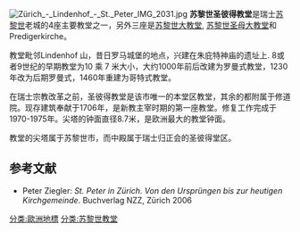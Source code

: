 {{Infobox religious building
|image=St Peter Zuerich.jpg|250px
|图片说明=St. Peter of Zürich
|building_name=苏黎世圣彼得教堂
|location=[[苏黎世|苏黎世]]，{{CHE}}
|geo={{coord|47|22|16|N|8|32|27|E|region:CH_type:landmark}}
|caption=苏黎世圣彼得教堂
|religious_affiliation=基督教
|website=
|architect=
|architecture_type=教堂
|architecture_style=
|year_completed=大约1000年
|construction_cost=
|capacity=
|dome_quantity=
}}
[[File:Zürich_-_Lindenhof_-_St._Peter_IMG_2031.jpg|thumb]]
'''苏黎世圣彼得教堂'''是瑞士[[苏黎世|苏黎世]]老城的4座主要教堂之一，另外三座是[[苏黎世大教堂|苏黎世大教堂]], [[苏黎世圣母大教堂|苏黎世圣母大教堂]]和Predigerkirche。

教堂毗邻Lindenhof 山，昔日罗马城堡的地点，兴建在朱庇特神庙的遗址上. 8或者9世纪的早期教堂为10 乘 7 米大小，大约1000年前后改建为罗曼式教堂，1230年改为后期罗曼式，1460年重建为哥特式教堂。
 
在瑞士宗教改革之前，圣彼得教堂是该市唯一的本堂区教堂，其余的都附属于修道院。现存建筑奉献于1706年，是新教主宰时期的第一座教堂。修复工作完成于1970-1975年。尖塔的钟面直径8.7米，是欧洲最大的教堂钟面。

教堂的尖塔属于苏黎世市，而中殿属于瑞士归正会的圣彼得堂区。 

== 参考文献 ==
* Peter Ziegler: ''St. Peter in Zürich. Von den Ursprüngen bis zur heutigen Kirchgemeinde''. Buchverlag NZZ, Zürich 2006 {{de icon}}

{{commonscat|St. Peter Church in Zürich}}
[[分类:歐洲地標|分类:歐洲地標]]
[[分类:苏黎世教堂|分类:苏黎世教堂]]{{Authority control}}